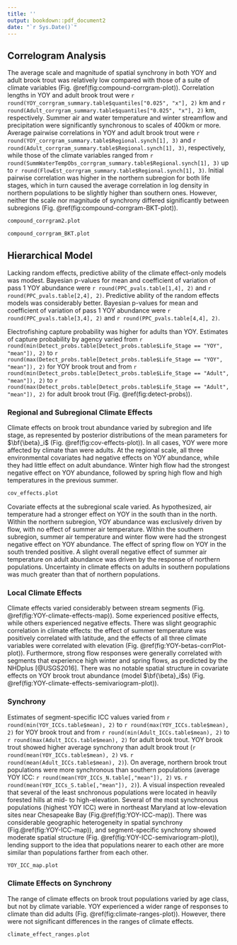 ```yaml
---
title: ''
output: bookdown::pdf_document2
date: "`r Sys.Date()`"
---
```


## Correlogram Analysis
The average scale and magnitude of spatial synchrony in both YOY and adult brook trout was relatively low compared with those of a suite of climate variables (Fig. \@ref(fig:compound-corrgram-plot)). Correlation lengths in YOY and adult brook trout were `r round(YOY_corrgram_summary.table$quantiles["0.025", "x"], 2)` km and `r round(Adult_corrgram_summary.table$quantiles["0.025", "x"], 2)` km, respectively. Summer air and water temperature and winter streamflow and precipitation were significantly synchronous to scales of 400km or more. Average pairwise correlations in YOY and adult brook trout were `r round(YOY_corrgram_summary.table$Regional.synch[1], 3)` and `r round(Adult_corrgram_summary.table$Regional.synch[1], 3)`, respectively, while those of the climate variables ranged from `r round(SummWaterTempObs_corrgram_summary.table$Regional.synch[1], 3)` up to `r round(FlowEst_corrgram_summary.table$Regional.synch[1], 3)`. Initial pairwise correlation was higher in the northern subregion for both life stages, which in turn caused the average correlation in log density in northern populations to be slightly higher than southern ones. However, neither the scale nor magnitude of synchrony differed significantly between subregions (Fig. \@ref(fig:compound-corrgram-BKT-plot)).

```r
compound_corrgram2.plot
```

```r
compound_corrgram_BKT.plot
```

## Hierarchical Model
Lacking random effects, predictive ability of the climate effect-only models was modest. Bayesian p-values for mean and coefficient of variation of pass 1 YOY abundance were `r round(PPC_pvals.table[1,4], 2)` and `r round(PPC_pvals.table[2,4], 2)`. Predictive ability of the random effects models was considerably better. Bayesian p-values for mean and coefficient of variation of pass 1 YOY abundance were `r round(PPC_pvals.table[3,4], 2)` and `r round(PPC_pvals.table[4,4], 2)`.

Electrofishing capture probability was higher for adults than YOY. Estimates of capture probability by agency varied from `r round(min(Detect_probs.table[Detect_probs.table$Life_Stage == "YOY", "mean"]), 2)` to `r round(max(Detect_probs.table[Detect_probs.table$Life_Stage == "YOY", "mean"]), 2)` for YOY brook trout and from `r round(min(Detect_probs.table[Detect_probs.table$Life_Stage == "Adult", "mean"]), 2)` to `r round(max(Detect_probs.table[Detect_probs.table$Life_Stage == "Adult", "mean"]), 2)` for adult brook trout (Fig. \@ref(fig:detect-probs)).

### Regional and Subregional Climate Effects
Climate effects on brook trout abundance varied by subregion and life stage, as represented by posterior distributions of the mean parameters for $\bf{\beta}_i$ (Fig. \@ref(fig:cov-effects-plot)). In all cases, YOY were more affected by climate than were adults. At the regional scale, all three environmental covariates had negative effects on YOY abundance, while they had little effect on adult abundance. Winter high flow had the strongest negative effect on YOY abundance, followed by spring high flow and high temperatures in the previous summer.

```r
cov_effects.plot
```

Covariate effects at the subregional scale varied. As hypothesized, air temperature had a stronger effect on YOY in the south than in the north. Within the northern subregion, YOY abundance was exclusively driven by flow, with no effect of summer air temperature. Within the southern subregion, summer air temperature and winter flow were had the strongest negative effect on YOY abundance. The effect of spring flow on YOY in the south trended positive. A slight overall negative effect of summer air temperature on adult abundance was driven by the response of northern populations. Uncertainty in climate effects on adults in southern populations was much greater than that of northern populations.

### Local Climate Effects
Climate effects varied considerably between stream segments (Fig. \@ref(fig:YOY-climate-effects-map)). Some experienced positive effects, while others experienced negative effects.  There was slight geographic correlation in climate effects: the effect of summer temperature was positively correlated with latitude, and the effects of all three climate variables were correlated with elevation (Fig. \@ref(fig:YOY-betas-corrPlot-plot)). Furthermore, strong flow responses were generally correlated with segments that experience high winter and spring flows, as predicted by the NHDplus [@USGS2016]. There was no notable spatial structure in covariate effects on YOY brook trout abundance (model $\bf{\beta}_i$s) (Fig. \@ref(fig:YOY-climate-effects-semivariogram-plot)).

### Synchrony
Estimates of segment-specific ICC values varied from `r round(min(YOY_ICCs.table$mean), 2)` to `r round(max(YOY_ICCs.table$mean), 2)` for YOY brook trout and from `r round(min(Adult_ICCs.table$mean), 2)` to `r round(max(Adult_ICCs.table$mean), 2)` for adult brook trout. YOY brook trout showed higher average synchrony than adult brook trout (`r round(mean(YOY_ICCs.table$mean), 2)` vs. `r round(mean(Adult_ICCs.table$mean), 2)`). On average, northern brook trout populations were more synchronous than southern populations (average YOY ICC: `r round(mean(YOY_ICCs_N.table[,"mean"]), 2)` vs. `r round(mean(YOY_ICCs_S.table[,"mean"]), 2)`). A visual inspection revealed that several of the least snchronous populations were located in heavily forested hills at mid- to high-elevation. Several of the most synchronous populations (highest YOY ICC) were in northeast Maryland at low-elevation sites near Chesapeake Bay (Fig.\@ref(fig:YOY-ICC-map)). There was considerable geographic heterogeneity in spatial synchrony (Fig.\@ref(fig:YOY-ICC-map)), and segment-specific synchrony showed moderate spatial structure (Fig. \@ref(fig:YOY-ICC-semivariogram-plot)), lending support to the idea that populations nearer to each other are more similar than populations farther from each other. 

```r
YOY_ICC_map.plot
```

### Climate Effects on Synchrony   
The range of climate effects on brook trout populations varied by age class, but not by climate variable. YOY experienced a wider range of responses to climate than did adults (Fig. \@ref(fig:climate-ranges-plot)). However, there were not significant differences in the ranges of climate effects. 

```r
climate_effect_ranges.plot
```
